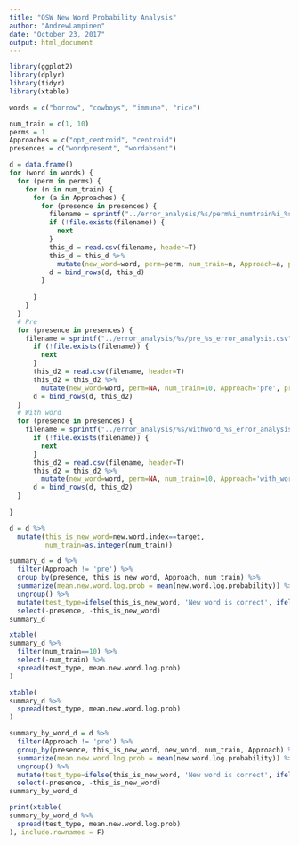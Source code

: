 ```yaml
---
title: "OSW New Word Probability Analysis"
author: "AndrewLampinen"
date: "October 23, 2017"
output: html_document
---
```


```r
library(ggplot2)
library(dplyr)
library(tidyr)
library(xtable)
```


```r
words = c("borrow", "cowboys", "immune", "rice") 

num_train = c(1, 10)
perms = 1
Approaches = c("opt_centroid", "centroid")
presences = c("wordpresent", "wordabsent")

d = data.frame()
for (word in words) {
  for (perm in perms) {
    for (n in num_train) {
      for (a in Approaches) {
        for (presence in presences) {
          filename = sprintf("../error_analysis/%s/perm%i_numtrain%i_%s_%s_error_analysis.csv", word, perm, n, a, presence)
          if (!file.exists(filename)) {
            next
          }
          this_d = read.csv(filename, header=T)
          this_d = this_d %>% 
            mutate(new_word=word, perm=perm, num_train=n, Approach=a, presence=presence)
          d = bind_rows(d, this_d)
        }
        
      }
    }
  }
  # Pre 
  for (presence in presences) {
    filename = sprintf("../error_analysis/%s/pre_%s_error_analysis.csv", word, presence)
      if (!file.exists(filename)) {
        next
      }
      this_d2 = read.csv(filename, header=T)
      this_d2 = this_d2 %>% 
        mutate(new_word=word, perm=NA, num_train=10, Approach='pre', presence=presence)
      d = bind_rows(d, this_d2)
  }
  # With word
  for (presence in presences) {
    filename = sprintf("../error_analysis/%s/withword_%s_error_analysis.csv", word, presence)
      if (!file.exists(filename)) {
        next
      }
      this_d2 = read.csv(filename, header=T)
      this_d2 = this_d2 %>% 
        mutate(new_word=word, perm=NA, num_train=10, Approach='with_word', presence=presence)
      d = bind_rows(d, this_d2)
  }
  
}

```

```r
d = d %>%
  mutate(this_is_new_word=new.word.index==target,
         num_train=as.integer(num_train))
```

```r
summary_d = d %>%
  filter(Approach != 'pre') %>%
  group_by(presence, this_is_new_word, Approach, num_train) %>%
  summarize(mean.new.word.log.prob = mean(new.word.log.probability)) %>%
  ungroup() %>%
  mutate(test_type=ifelse(this_is_new_word, 'New word is correct', ifelse(presence=='wordpresent', 'Wrong but relevant', 'Wrong and irrelevant'))) %>%
  select(-presence, -this_is_new_word)
summary_d
```
```r
xtable(
summary_d %>%
  filter(num_train==10) %>%
  select(-num_train) %>%
  spread(test_type, mean.new.word.log.prob)
)
```

```r
xtable(
summary_d %>%
  spread(test_type, mean.new.word.log.prob)
)
```
```r

summary_by_word_d = d %>%
  filter(Approach != 'pre') %>%
  group_by(presence, this_is_new_word, new_word, num_train, Approach) %>%
  summarize(mean.new.word.log.prob = mean(new.word.log.probability)) %>%
  ungroup() %>%
  mutate(test_type=ifelse(this_is_new_word, 'New word is correct', ifelse(presence=='wordpresent', 'Wrong but relevant', 'Wrong and irrelevant'))) %>%
  select(-presence, -this_is_new_word)
summary_by_word_d
```

```r

print(xtable(
summary_by_word_d %>%
  spread(test_type, mean.new.word.log.prob)
), include.rownames = F)
```

